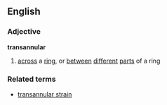 ==English==
===Adjective===
'''transannular'''
#{{chemistry}} [[across]] a [[ring]], or [[between]] [[different]] [[part]]s of a ring
===Related terms===
*[[transannular strain]]
